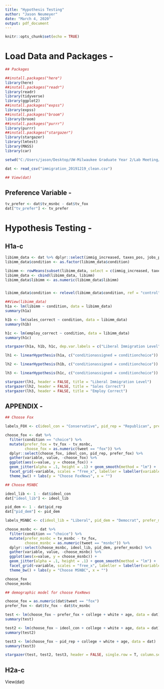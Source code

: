 ```yaml
---
title: "Hypothesis Testing"
author: "Jason Neumeyer"
date: "March 4, 2020"
output: pdf_document
---
```


```r
knitr::opts_chunk$set(echo = TRUE)
```

# Load Data and Packages - 

```r
## Packages

##install.packages("here")
library(here)
##install.packages("readr")
library(readr)
library(tidyverse)
library(ggplot2)
##install.packages("expss")
library(expss)
##install.packages("broom")
library(broom)
##install.packages("purrr")
library(purrr)
##install.packages("stargazer")
library(stargazer)
library(lmtest)
library(MASS)
library(car)

setwd("C:/Users/jason/Desktop/UW-Milwaukee Graduate Year 2/Lab Meeting/Data")

dat <- read_csv("immigration_20191219_clean.csv")

## View(dat)
```


## Preference Variable - 

```r
tv_prefer <- dat$tv_msnbc - dat$tv_fox
dat["tv_prefer"] <- tv_prefer
```

# Hypothesis Testing - 

## H1a-c

```r
libimm_data <- dat %>% dplyr::select(immig_increased, taxes_pos, jobs_pos, condition, sales_correct, employ_correct)
libimm_data$condition <- as.factor(libimm_data$condition)

libimm <- rowMeans(subset(libimm_data, select = c(immig_increased, taxes_pos, jobs_pos)), na.rm = TRUE)
libimm_data <- cbind(libimm_data, libimm)
libimm_data$libimm <- as.numeric(libimm_data$libimm)


libimm_data$condition <- relevel(libimm_data$condition, ref = "control")

##View(libimm_data)
h1a <- lm(libimm ~ condition, data = libimm_data)
summary(h1a)

h1b <- lm(sales_correct ~ condition, data = libimm_data)
summary(h1b)

h1c <- lm(employ_correct ~ condition, data = libimm_data)
summary(h1c)
```

```r
stargazer(h1a, h1b, h1c, dep.var.labels = c("Liberal Immigration Level", "Accurate Sale Numbers", "Accurate Employment Numbers"), covariate.labels = c("Assigned Condition", "Free Choice Condition", "Constant"), title = "Control vs. Free Choice vs. Assigned", header = FALSE)
```

```r
lh1 <- linearHypothesis(h1a, c("conditionassigned = conditionchoice"))

lh2 <- linearHypothesis(h1b, c("conditionassigned = conditionchoice"))

lh3 <- linearHypothesis(h1c, c("conditionassigned = conditionchoice"))
```

```r
stargazer(lh1, header = FALSE, title = "Liberal Immigration Level")
stargazer(lh2, header = FALSE, title = "Sales Correct")
stargazer(lh3, header = FALSE, title = "Employ Correct")

```

## APPENDIX - 

```r
## Choose Fox

labels_FOX <- c(ideol_con = "Conservative", pid_rep = "Republican", prefer_fox = "Prefer Fox")

choose_fox <- dat %>%
  filter(condition == "choice") %>%
  mutate(prefer_fox = tv_fox - tv_msnbc,
         choose_fox = as.numeric(tweet == "fox")) %>%
  dplyr::select(choose_fox, ideol_con, pid_rep, prefer_fox) %>%
  gather(variable, value, -choose_fox) %>%
  ggplot(aes(x=value, y = choose_fox)) +
  geom_jitter(alpha = .1, height = .1) + geom_smooth(method = "lm") +
  facet_grid(~variable, scales = "free_x", labeller = labeller(variable = labels_FOX)) +
  theme_bw() + labs(y = "Choose FoxNews", x = "")

## Choose MSNBC

ideol_lib <- 1 - dat$ideol_con
dat["ideol_lib"] <- ideol_lib

pid_dem <- 1 - dat$pid_rep
dat["pid_dem"] <- pid_dem

labels_MSNBC <- c(ideol_lib = "Liberal", pid_dem = "Democrat", prefer_msnbc = "Prefer MSNBC")

choose_msnbc <- dat %>%
  filter(condition == "choice") %>%
  mutate(prefer_msnbc = tv_msnbc - tv_fox,
         choose_msnbc = as.numeric(tweet == "msnbc")) %>%
  dplyr::select(choose_msnbc, ideol_lib, pid_dem, prefer_msnbc) %>%
  gather(variable, value, -choose_msnbc) %>%
  ggplot(aes(x=value, y = choose_msnbc)) +
  geom_jitter(alpha = .1, height = .1) + geom_smooth(method = "lm") + 
  facet_grid(~variable, scales = "free_x", labeller = labeller(variable = labels_MSNBC)) + 
  theme_bw() + labs(y = "Choose MSNBC", x = "") 

choose_fox
choose_msnbc

## demographic model for choose FoxNews

choose_fox = as.numeric(dat$tweet == "fox")
prefer_fox <- dat$tv_fox - dat$tv_msnbc

test <- lm(choose_fox ~ prefer_fox + college + white + age, data = dat)
summary(test)

test2 <- lm(choose_fox ~ ideol_con + college + white + age, data = dat)
summary(test2)

test3 <- lm(choose_fox ~ pid_rep + college + white + age, data = dat)
summary(test3)
```

```r
stargazer(test, test2, test3, header = FALSE, single.row = T, column.sep.width = "0pt")
```

## H2a-c

View(dat)

